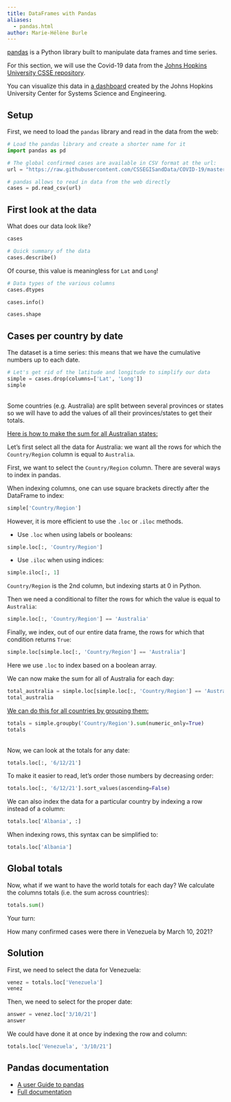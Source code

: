 ```yaml
---
title: DataFrames with Pandas
aliases:
  - pandas.html
author: Marie-Hélène Burle
---
```


:::{.def}

[pandas](https://pandas.pydata.org/) is a Python library built to manipulate data frames and time series.

:::

For this section, we will use the Covid-19 data from the [Johns Hopkins University CSSE repository](https://github.com/CSSEGISandData/COVID-19).

You can visualize this data in [a dashboard](https://www.arcgis.com/apps/dashboards/bda7594740fd40299423467b48e9ecf6) created by the Johns Hopkins University Center for Systems Science and Engineering.

## Setup

First, we need to load the `pandas` library and read in the data from the web:

```python
# Load the pandas library and create a shorter name for it
import pandas as pd

# The global confirmed cases are available in CSV format at the url:
url = "https://raw.githubusercontent.com/CSSEGISandData/COVID-19/master/csse_covid_19_data/csse_covid_19_time_series/time_series_covid19_confirmed_global.csv"

# pandas allows to read in data from the web directly
cases = pd.read_csv(url)
```

## First look at the data

What does our data look like?

```python
cases
```

```python
# Quick summary of the data
cases.describe()
```

:::{.note}

Of course, this value is meaningless for `Lat` and `Long`!

:::

```python
# Data types of the various columns
cases.dtypes
```

```python
cases.info()
```

```python
cases.shape
```

## Cases per country by date

The dataset is a time series: this means that we have the cumulative numbers up to each date.

```python
# Let's get rid of the latitude and longitude to simplify our data
simple = cases.drop(columns=['Lat', 'Long'])
simple
```
<br>
Some countries (e.g. Australia) are split between several provinces or states so we will have to add the values of all their provinces/states to get their totals.

[Here is how to make the sum for all Australian states:]{.underline}

Let's first select all the data for Australia: we want all the rows for which the `Country/Region` column is equal to `Australia`.

First, we want to select the `Country/Region` column. There are several ways to index in pandas.

When indexing columns, one can use square brackets directly after the DataFrame to index:

```python
simple['Country/Region']
```

However, it is more efficient to use the `.loc` or `.iloc` methods.

- Use `.loc` when using labels or booleans:

```python
simple.loc[:, 'Country/Region']
```

-  Use `.iloc` when using indices:

```python
simple.iloc[:, 1]
```

:::{.note}

`Country/Region` is the 2nd column, but indexing starts at 0 in Python.

:::

Then we need a conditional to filter the rows for which the value is equal to `Australia`:

```python
simple.loc[:, 'Country/Region'] == 'Australia'
```

Finally, we index, out of our entire data frame, the rows for which that condition returns `True`:

```python
simple.loc[simple.loc[:, 'Country/Region'] == 'Australia']
```

:::{.note}

Here we use `.loc` to index based on a boolean array.

:::

We can now make the sum for all of Australia for each day:

```python
total_australia = simple.loc[simple.loc[:, 'Country/Region'] == 'Australia'].sum(numeric_only=True)
total_australia
```

[We can do this for all countries by grouping them:]{.underline}

```python
totals = simple.groupby('Country/Region').sum(numeric_only=True)
totals
```
<br>
Now, we can look at the totals for any date:

```python
totals.loc[:, '6/12/21']
```

To make it easier to read, let's order those numbers by decreasing order:

```python
totals.loc[:, '6/12/21'].sort_values(ascending=False)
```

We can also index the data for a particular country by indexing a row instead of a column:

```python
totals.loc['Albania', :]
```

When indexing rows, this syntax can be simplified to:

```python
totals.loc['Albania']
```

## Global totals

Now, what if we want to have the world totals for each day? We calculate the columns totals (i.e. the sum across countries):

```python
totals.sum()
```

:::{.exo}

:::{.yourturn}

Your turn:

:::

How many confirmed cases were there in Venezuela by March 10, 2021?

:::

:::{.callout collapse="true"}

## Solution

First, we need to select the data for Venezuela:

```python
venez = totals.loc['Venezuela']
venez
```

Then, we need to select for the proper date:

```python
answer = venez.loc['3/10/21']
answer
```

We could have done it at once by indexing the row and column:

```python
totals.loc['Venezuela', '3/10/21']
```

:::

## Pandas documentation

- [A user Guide to pandas](https://pandas.pydata.org/docs/user_guide/index.html)
- [Full documentation](https://pandas.pydata.org/pandas-docs/stable/reference/index.html)
